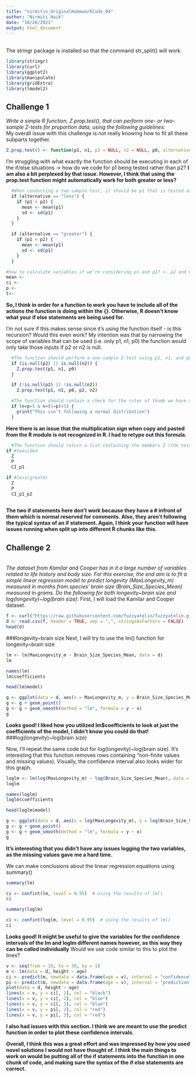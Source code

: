```yaml
---
title: "nirmitin_OriginalHomeworkCode_04"
author: "Nirmiti Naik"
date: "10/20/2021"
output: html_document
---
```

<br>
The stringr package is installed so that the command str_split() will work. 
```r
library(stringr)
library(curl)
library(ggplot2)
library(manipulate)
library(gridExtra)
library(lmodel2)
```

## **Challenge 1**
*Write a simple R function, Z.prop.test(), that can perform one- or two-sample Z-tests for proportion data, using the following guidelines:*
<br> 
My overall issue with this challenge is not really knowing how to fit all these subparts together. 
```r
Z.prop.test() <- function(p1, n1, p2 = NULL, n2 = NULL, p0, alternative = c("two.sided", "less", "greater"), conf.level = 0.95)
```

I'm struggling with what exactly the function should be executing in each of the if/else situations -> how do we code for p1 being tested rather than p2? 
**I am also a bit perplexed by that issue. However, I think that using the prop.test function might automatically work for both greater or less?**

```r
  #When conducting a two-sample test, it should be p1 that is tested as being smaller or larger than p2 when alternative=“less” or alternative=“greater”, the same as in the use of x and y in the function t.test().
  if (alternative == "less") {
    if (p1 < p2) {
      mean <- mean(p1)
      sd <- sd(p1)
    }
  }

  if (alternative == "greater") {
    if (p1 < p2) {
      mean <- mean(p1)
      sd <- sd(p1)
    }
  }

#how to calculate variables if we're considering p1 and p2? <- p2 and n2 != null
mean <- 
ci <- 
p <- 
t<- 
```
**So, I think in order for a function to work you have to include all of the actions the function is doing within the {}. Otherwise, R doesn't know what your if else statements are being used for.**

I'm not sure if this makes sense since it's using the function itself - is this recursion? Would this even work? My intention was that by narrowing the scope of variables that can be used (i.e. only p1, n1, p0) the function would only take those inputs if p2 or n2 is null. 
```r
  #The function should perform a one-sample Z-test using p1, n1, and p0 if either p2 or n2 (or both) is NULL.
  if (is.null(p2) || is.null(n2)) {
    Z.prop.test(p1, n1, p0)
  } 

  if (!is.null(p2) || !is.null(n2))
    Z.prop.test(p1, n1, p0, p2, n2)
```

```r
  #The function should contain a check for the rules of thumb we have talked about (n∗p>5 and n∗(1−p)>5) to ensure the validity of assuming the normal distribution in both the one- and two-sample settings. If this is violated, the function should still complete but it should also print an appropriate warning message.
  if (n∗p>5 & n∗(1−p)>5) {
    print("This isn't following a normal distribution")
  }
```
**Here there is an issue that the multiplication sign when copy and pasted from the R module is not recognized in R. I had to retype out this formula.**
```r
  #The function should return a list containing the members Z (the test statistic), P (the appropriate p value), and CI (the two-sided CI with respect to “conf.level” around p1 in the case of a one-sample test and around p2-p1 in the case of a two-sample test). For all test alternatives (“two.sided”, “greater”, “less”), calculate symmetric CIs based on quantiles of the normal distribution rather than worrying about calculating single-limit confidence bounds.
if #twosided
  Z
  P
  CI_p1

if #less/greater
  Z
  P
  CI_p1_p2
    
```
**The two if statements here don't work because they have a # infront of them which is normal reserved for comments. Also, they aren't following the typical syntax of an if statement. Again, I think your function will have issues running when split up into different R chunks like this.** 


## **Challenge 2**
<br>
*The dataset from Kamilar and Cooper has in it a large number of variables related to life history and body size. For this exercise, the end aim is to fit a simple linear regression model to predict longevity (MaxLongevity_m) measured in months from species’ brain size (Brain_Size_Species_Mean) measured in grams. Do the following for both longevity~brain size and log(longevity)~log(brain size):* 
First, I will load the Kamilar and Cooper dataset.  
```r
f <- curl("https://raw.githubusercontent.com/fuzzyatelin/fuzzyatelin.github.io/master/AN588_Fall21/KamilarAndCooperData.csv")
d <- read.csv(f, header = TRUE, sep = ",", stringsAsFactors = FALSE)
head(d)
```
###longevity~brain size
Next, I will try to use the lm() function for longevity~brain size
```r
lm <- lm(MaxLongevity_m ~ Brain_Size_Species_Mean, data = d)
lm

names(lm)
lm$coefficients

head(lm$model)

g <- ggplot(data = d, aes(x = MaxLongevity_m, y = Brain_Size_Species_Mean))
g <- g + geom_point()
g <- g + geom_smooth(method = "lm", formula = y ~ x)
g
```
**Looks good! I liked how you utilized lm$coefficients to look at just the coefficients of the model, I didn't know you could do that!**
###log(longevity)~log(brain size)

Now, I'll repeat the same code but for log(longevity)~log(brain size). It's interesting that this function removes rows containing "non-finite values and missing values). Visually, the confidence interval also looks wider for this graph. 
```r
loglm <- lm(log(MaxLongevity_m) ~ log(Brain_Size_Species_Mean), data = d)
loglm

names(loglm)
loglm$coefficients

head(loglm$model)

g <- ggplot(data = d, aes(x = log(MaxLongevity_m), y = log(Brain_Size_Species_Mean)))
g <- g + geom_point()
g <- g + geom_smooth(method = "lm", formula = y ~ x)
g
```
**It's interesting that you didn't have any issues logging the two variables, as the missing values gave me a hard time.**

We can make conclusions about the linear regression equations using summary()
```r
summary(lm)

ci <- confint(lm, level = 0.95)  # using the results of lm()
ci

summary(loglm)

ci <- confint(loglm, level = 0.95)  # using the results of lm()
ci
```
**Looks good! It might be useful to give the variables for the confidence intervals of the lm and loglm different names however, as this way they can be called individually**
Would we use code similar to this to plot the lines?
```r
v <- seq(from = 10, to = 30, by = 1)
m <- lm(data = d, height ~ age)
ci <- predict(m, newdata = data.frame(age = v), interval = "confidence", level = 0.95)
pi <- predict(m, newdata = data.frame(age = v), interval = "prediction", level = 0.95)
plot(data = d, height ~ age)
lines(x = v, y = ci[, 1], col = "black")
lines(x = v, y = ci[, 2], col = "blue")
lines(x = v, y = ci[, 3], col = "blue")
lines(x = v, y = pi[, 2], col = "red")
lines(x = v, y = pi[, 3], col = "red")
```
**I also had issues with this section. I think we are meant to use the predict function in order to plot these confidence intervals.**

**Overall, I think this was a great effort and was impressed by how you used novel solutions I would not have thought of. I think the main things to work on would be putting all of the if statements into the function in one chunk of code, and making sure the syntax of the if else statements are correct.**